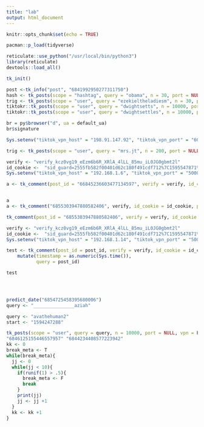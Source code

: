 ```yaml
---
title: "lab"
output: html_document
---
```


```r
knitr::opts_chunk$set(echo = TRUE)

pacman::p_load(tidyverse)
```

```r
reticulate::use_python("/usr/local/bin/python3")
library(reticulate)
devtools::load_all()

tk_init()

post <-tk_info("post", "6841992950277311750")
hash <- tk_posts(scope = "hashtag", query = "obama", n = 30, port = NULL, verbose = F)
trig <- tk_posts(scope = "user", query = "ezekieltheladiesm", n = 30, port = NULL, verbose = T, start_date = lubridate::dmy("01-07-2020"))
tiktokr::tk_posts(scope = "user", query = "dwightsetts", n = 10000, port = NULL, vpn = F, verbose = T)
tiktokr::tk_posts(scope = "user", query = "dwightsettles", n = 10000, port = NULL, vpn = F, verbose = T)

br = py$browser("d", ua = default_ua)
br$signature

Sys.setenv("tiktok_vpn_host" = "198.91.147.92", "tiktok_vpn_port" = "60002")

trig <- tk_posts(scope = "user", query = "mrs.jt", n = 200, port = NULL, verbose = T)

verify <- "verify_kcz0vg19_eEzm6b6R_XRlA_4lLL_85mu_iL0JG0gbmt2l"
id_cookie <-  "sid_guard=2555fb582f00401d62c180f491cdf712%7C1595547871%7C5184000%7CMon%2C+21-Sep-2020+23%3A44%3A31+GMT"
Sys.setenv("tiktok_vpn_host" = "192.168.1.6", "tiktok_vpn_port" = "5000")

a <- tk_comment(post_id = "66845236603477134597", verify = verify, id_cookie = id_cookie, vpn = T, verbose = T)


a 
a <- tk_comment("6855303947880582406", verify, id_cookie = id_cookie, port = NULL, vpn = F, verbose = T) 

tk_comment(post_id = "6855303947880582406", verify = verify, id_cookie = id_cookie, port = NULL, vpn = T, verbose = T)

verify <- "verify_kcz0vg19_eEzm6b6R_XRlA_4lLL_85mu_iL0JG0gbmt2l"
id_cookie <-  "sid_guard=2555fb582f00401d62c180f491cdf712%7C1595547871%7C5184000%7CMon%2C+21-Sep-2020+23%3A44%3A31+GMT"
Sys.setenv("tiktok_vpn_host" = "192.168.1.14", "tiktok_vpn_port" = "5000")

test <- tk_comment(post_id = post_id, verify = verify, id_cookie = id_cookie, port = NULL, vpn = T, verbose = T) %>%
    mutate(timestamp = as.numeric(Sys.time()), 
           query = post_id)

test




predict_date("6854725458395680006")
query <- "_______________aziah"

query <- "avathehuman2"      
start <- "1594247288"

tk_posts(scope = "user", query = query, n = 10000, port = NULL, vpn = F, verbose = T, start_date = from_unix(start))
"6846125155446557957" "6844234408577223942"
kk <- 0
break_meta <- T
while(break_meta){
  jj <- 0
  while(jj < 10){
    if(runif(1) > .5){
      break_meta <- F
      break
    }
    print(jj)
    jj <- jj +1
  }
  kk <- kk +1
}


```


